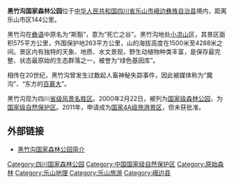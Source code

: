 {{redirect2|黑竹沟|峨边彝族自治县下辖的一个镇|黑竹沟镇}}
{{coord|29|01|21|N|103|05|03|E|type:mountain|display=title}}
'''黑竹沟国家森林公园'''位于[[中华人民共和国|中华人民共和国]][[四川省|四川省]][[乐山市|乐山市]][[峨边彝族自治县|峨边彝族自治县]]境内，距离乐山市区144公里。

黑竹沟在[[彝语|彝语]]中原名为“斯豁”，意为“死亡之谷”。黑竹沟地处[[小凉山|小凉山]]区，其景区面积575平方公里，外围保护地263平方公里，山的海拔高度在1500米至4288米之间。景区内有独特的天象、地质、水文景观，野生动植物种类丰富，是保存最完整、状态最原始的生态群落之一，被誉为“绿色基因库”。

相传在20世纪，黑竹沟曾发生过数起人畜神秘失踪事件，因此被媒体称为“魔沟”、“东方的[[百慕大三角|百慕大]]”。

黑竹沟现为四川[[中国省级风景名胜区|省级风景名胜区]]。2000年2月22日，被列为[[中华人民共和国国家森林公园列表|国家级森林公园]]，为[[中华人民共和国国家级自然保护区列表|国家级自然保护区]]。2011年，申请成为[[国家4A级旅游景区|国家4A级旅游景区]]，但未获批准。

==外部链接==
*[http://www.leshan.gov.cn/Area/EBian/PublicView.asp?ID=750327 黑竹沟国家森林公园简介]{{Dead link|date=2020年4月 |bot=InternetArchiveBot |fix-attempted=yes }}

{{中华人民共和国国家级自然保护区}}

[[Category:四川国家森林公园|Category:四川国家森林公园]]
[[Category:中国国家级自然保护区|Category:中国国家级自然保护区]]
[[Category:原始森林|Category:原始森林]]
[[Category:乐山地理|Category:乐山地理]]
[[Category:乐山旅游|Category:乐山旅游]]
[[Category:峨边县|Category:峨边县]]